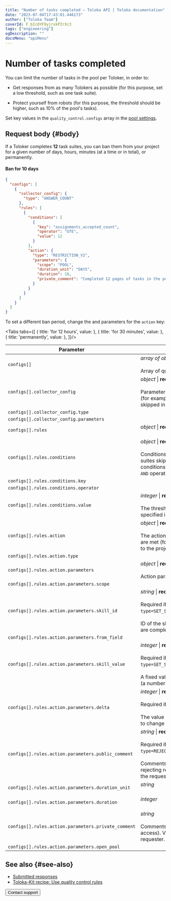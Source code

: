 ```yaml
---
title: "Number of tasks completed — Toloka API | Toloka documentation"
date: "2023-07-04T17:43:01.446173"
author: ["Toloka Team"]
coverId: F_bIcOYF9yjrxkPZrXc3
tags: ["engineering"]
ogDescription: ""
docsMenu: "apiMenu"
---
```



# Number of tasks completed

You can limit the number of tasks in the pool per Toloker, in order to:

- Get responses from as many Tolokers as possible (for this purpose, set a low threshold, such as one task suite).

- Protect yourself from robots (for this purpose, the threshold should be higher, such as 10% of the pool's tasks).

Set key values in the `quality_control.configs` array in the [pool settings](https://toloka.ai/docs/api/api-reference/#tag--pool).

## Request body {#body}

If a Toloker completes **12** task suites, you can ban them from your project for a given number of days, hours, minutes (at a time or in total), or permanently.

#### Ban for 10 days

```json
{
  "configs": [
    {
      "collector_config": {
        "type": "ANSWER_COUNT"
      },
      "rules": [
        {
          "conditions": [
            {
              "key": "assignments_accepted_count",
              "operator": "GTE",
              "value": 12
            }
          ],
          "action": {
            "type": "RESTRICTION_V2",
            "parameters": {
              "scope": "POOL",
              "duration_unit": "DAYS",
              "duration": 10,
              "private_comment": "Completed 12 pages of tasks in the pool"
            }
          }
        }
      ]
    }
  ]
}
```

To set a different ban period, change the <Term term="duration-unit"><DurationUnit/></Term> and <Term term="duration"><Duration/></Term> parameters for the `action` key:

<Tabs tabs={[
  { title: 'for 12 hours', value: <CompletedList1/> },
  { title: 'for 30 minutes', value: <CompletedList2/> },
  { title: 'permanently', value: <CompletedList3/> },
]}/>

Parameter | Overview
----- | -----
`configs[]` | _array of objects_ \| **required**<br/><br/>Array of quality control settings.
`configs[].collector_config` | _object_ \| **required**<br/><br/>Parameters for collecting statistics (for example, the number of tasks skipped in the pool).
`configs[].collector_config.type` | <CompletedTable1/>
`configs[].collector_config.parameters` | <CompletedTable2/>
`configs[].rules` | _object_ \| **required**<br/><br/><ConfigsRules/>
`configs[].rules.conditions` | _object_ \| **required**<br/><br/>Conditions (for example, 10 task suites skipped in a row). Multiple conditions are combined with the `AND` operator.
`configs[].rules.conditions.key` | <CompletedTable3/>
`configs[].rules.conditions.operator` | <CompletedTable4/>
`configs[].rules.conditions.value` | _integer_ \| **required**<br/><br/>The threshold value of the variable specified in `key`.
`configs[].rules.action` | _object_ \| **required**<br/><br/>The action to perform if conditions are met (for example, block access to the project).
`configs[].rules.action.type` | <CompletedTable5/>
`configs[].rules.action.parameters` | _object_ \| **required**<br/><br/>Action parameters.
`configs[].rules.action.parameters.scope` | <CompletedTable6/>
`configs[].rules.action.parameters.skill_id` | _string_ \| **required if**<br/><br/>Required if `type=SET_SKILL_FROM_OUTPUT_FIELD`.<br/><br/>ID of the skill to update as tasks are completed.
`configs[].rules.action.parameters.from_field` | <CompletedTable7/>
`configs[].rules.action.parameters.skill_value` | _integer_ \| **required if**<br/><br/>Required if `type=SET_SKILL_FROM_OUTPUT_FIELD`.<br/><br/>A fixed value to assign to the skill (a number from 0 to 100).
`configs[].rules.action.parameters.delta` | _integer_ \| **required if**<br/><br/>Required if `type=CHANGE_OVERLAP`.<br/><br/>The value determines the amount to change the overlap by.
`configs[].rules.action.parameters.public_comment` | _string_ \| **required if**<br/><br/>Required if `type=REJECT_ALL_ASSIGNMENTS`.<br/><br/>Comments (the reason for rejecting responses). Available to the requester and the Toloker.
`configs[].rules.action.parameters.duration_unit` | _string_<br/><br/><DurationUnit/>
`configs[].rules.action.parameters.duration` | _integer_<br/><br/><Duration/>
`configs[].rules.action.parameters.private_comment` | _string_<br/><br/>Comments (the reason for blocking access). Visible only to the requester.
`configs[].rules.action.parameters.open_pool` | <CompletedTable8/>

## See also {#see-also}

- [Submitted responses](/docs/guide/submitted-answers)
- [Toloka-Kit recipe: Use quality control rules](/docs/toloka-kit/recipes/use-quality-control-rules/)

<Button themeColor="light" view="default" size="l" type="link" url="/docs/guide/troubleshooting/support?form-source=api-completed">Contact support</Button>